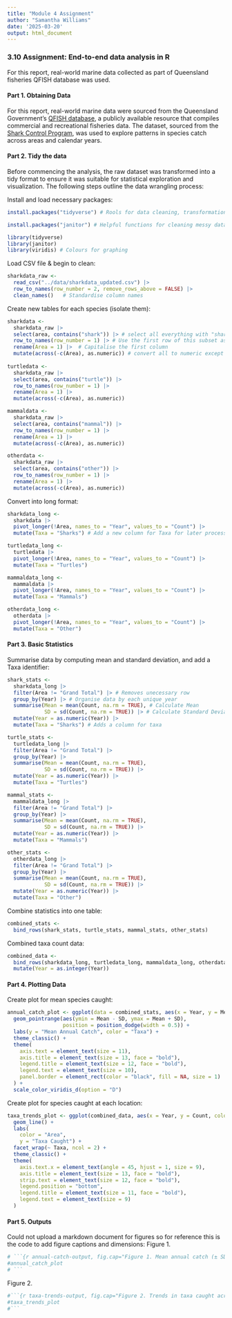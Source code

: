 ```yaml
---
title: "Module 4 Assignment"
author: "Samantha Williams"
date: '2025-03-20'
output: html_document
---
```


### 3.10 Assignment: End-to-end data analysis in R 
For this report, real-world marine data collected as part of Queensland fisheries QFISH database was used.

#### Part 1. Obtaining Data
For this report, real-world marine data were sourced from the Queensland Government's [QFISH database](https://qfish.fisheries.qld.gov.au/), a publicly available resource that compiles commercial and recreational fisheries data. The dataset, sourced from the [Shark Control Program](https://qfish.fisheries.qld.gov.au/query/number-caught-by-area-calendar-year-and-species-group/table#), was used to explore patterns in species catch across areas and calendar years.

#### Part 2. Tidy the data
Before commencing the analysis, the raw dataset was transformed into a tidy format to ensure it was suitable for statistical exploration and visualization. The following steps outline the data wrangling process:

Install and load necessary packages:
```r
install.packages("tidyverse") # Rools for data cleaning, transformation, and plotting

install.packages("janitor") # Helpful functions for cleaning messy data (e.g., column names)
```

```r
library(tidyverse)
library(janitor)
library(viridis) # Colours for graphing
```


Load CSV file & begin to clean:
```r
sharkdata_raw <- 
  read_csv("../data/sharkdata_updated.csv") |>
  row_to_names(row_number = 2, remove_rows_above = FALSE) |> 
  clean_names()   # Standardise column names
```

Create new tables for each species (isolate them):
```r
sharkdata <- 
  sharkdata_raw |>
  select(area, contains("shark")) |> # select all everything with "shark" in 'area' row
  row_to_names(row_number = 1) |> # Use the first row of this subset as the new column names
  rename(Area = 1) |>  # Capitalise the first column 
  mutate(across(-c(Area), as.numeric)) # convert all to numeric except for 'Area'
  
turtledata <-
  sharkdata_raw |>
  select(area, contains("turtle")) |>
  row_to_names(row_number = 1) |>
  rename(Area = 1) |>
  mutate(across(-c(Area), as.numeric))

mammaldata <- 
  sharkdata_raw |>
  select(area, contains("mammal")) |>
  row_to_names(row_number = 1) |>
  rename(Area = 1) |>
  mutate(across(-c(Area), as.numeric))

otherdata <-
  sharkdata_raw |>
  select(area, contains("other")) |>
  row_to_names(row_number = 1) |>
  rename(Area = 1) |>
  mutate(across(-c(Area), as.numeric))
```

Convert into long format:
```r
sharkdata_long <- 
  sharkdata |>
  pivot_longer(!Area, names_to = "Year", values_to = "Count") |>
  mutate(Taxa = "Sharks") # Add a new column for Taxa for later processing

turtledata_long <- 
  turtledata |>
  pivot_longer(!Area, names_to = "Year", values_to = "Count") |>
  mutate(Taxa = "Turtles")

mammaldata_long <-
  mammaldata |>
  pivot_longer(!Area, names_to = "Year", values_to = "Count") |>
  mutate(Taxa = "Mammals")

otherdata_long <-
  otherdata |>
  pivot_longer(!Area, names_to = "Year", values_to = "Count") |>
  mutate(Taxa = "Other")
```

#### Part 3. Basic Statistics 
Summarise data by computing mean and standard deviation, and add a Taxa identifier:
```r
shark_stats <- 
  sharkdata_long |>
  filter(Area != "Grand Total") |> # Removes unecessary row
  group_by(Year) |> # Organise data by each unique year
  summarise(Mean = mean(Count, na.rm = TRUE), # Calculate Mean
            SD = sd(Count, na.rm = TRUE)) |> # Calculate Standard Deviation from the Mean
  mutate(Year = as.numeric(Year)) |>
  mutate(Taxa = "Sharks") # Adds a column for taxa 

turtle_stats <- 
  turtledata_long |>
  filter(Area != "Grand Total") |>
  group_by(Year) |>
  summarise(Mean = mean(Count, na.rm = TRUE),
            SD = sd(Count, na.rm = TRUE)) |>
  mutate(Year = as.numeric(Year)) |>
  mutate(Taxa = "Turtles")

mammal_stats <- 
  mammaldata_long |>
  filter(Area != "Grand Total") |>
  group_by(Year) |>
  summarise(Mean = mean(Count, na.rm = TRUE),
            SD = sd(Count, na.rm = TRUE)) |>
  mutate(Year = as.numeric(Year)) |>
  mutate(Taxa = "Mammals")

other_stats <-
  otherdata_long |>
  filter(Area != "Grand Total") |>
  group_by(Year) |>
  summarise(Mean = mean(Count, na.rm = TRUE),
            SD = sd(Count, na.rm = TRUE)) |>
  mutate(Year = as.numeric(Year)) |>
  mutate(Taxa = "Other")
```

Combine statistics into one table:
```r
combined_stats <- 
  bind_rows(shark_stats, turtle_stats, mammal_stats, other_stats)
```

Combined taxa count data:
```r
combined_data <-
  bind_rows(sharkdata_long, turtledata_long, mammaldata_long, otherdata_long) |>
  mutate(Year = as.integer(Year))
```

#### Part 4. Plotting Data

Create plot for mean species caught:
```r
annual_catch_plot <- ggplot(data = combined_stats, aes(x = Year, y = Mean, color = Taxa)) +
  geom_pointrange(aes(ymin = Mean - SD, ymax = Mean + SD),
                  position = position_dodge(width = 0.5)) +
  labs(y = "Mean Annual Catch", color = "Taxa") +
  theme_classic() +
  theme(
    axis.text = element_text(size = 11),
    axis.title = element_text(size = 13, face = "bold"),
    legend.title = element_text(size = 12, face = "bold"),
    legend.text = element_text(size = 10),
    panel.border = element_rect(color = "black", fill = NA, size = 1)
  ) +
  scale_color_viridis_d(option = "D")
```


Create plot for species caught at each location:
```r
taxa_trends_plot <- ggplot(combined_data, aes(x = Year, y = Count, color = Area)) +
  geom_line() +
  labs(
    color = "Area",
    y = "Taxa Caught") +
  facet_wrap(~ Taxa, ncol = 2) +
  theme_classic() +
  theme(
    axis.text.x = element_text(angle = 45, hjust = 1, size = 9),
    axis.title = element_text(size = 13, face = "bold"),
    strip.text = element_text(size = 12, face = "bold"),
    legend.position = "bottom",
    legend.title = element_text(size = 11, face = "bold"),
    legend.text = element_text(size = 9)
  )
```


#### Part 5. Outputs
Could not upload a markdown document for figures so for reference this is the code to add figure captions and dimensions:
Figure 1.
```r
# ```{r annual-catch-output, fig.cap="Figure 1. Mean annual catch (± SD) of marine taxa recorded by the Queensland Shark Control Program from 2001 to 2025. Each point represents the average number of individuals caught per year across all regions for a given taxonomic group (Mammals, Other, Sharks, and Turtles). Shark catch rates were consistently higher than those of other groups throughout the time series.", fig.height=120/25.4, fig.width=170/25.4, message=FALSE, warning=FALSE}
#annual_catch_plot 
# ```
```

Figure 2.
```r
#```{r taxa-trends-output, fig.cap="Figure 2. Trends in taxa caught across Queensland regions from 2001 to 2025. The data are faceted by taxonomic group (Mammals, Other, Sharks, Turtles), fig.width=170/25.4, message=FALSE, warning=FALSE, with coloured lines representing different catch areas. Shark catches are consistently higher than other groups, particularly in Mackay.", fig.height=120/25.4, message=FALSE, warning=FALSE}
#taxa_trends_plot
#```
```






